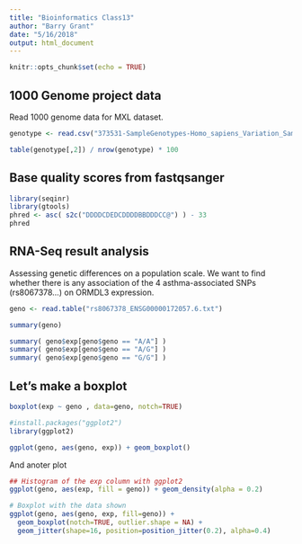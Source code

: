 ```yaml
---
title: "Bioinformatics Class13"
author: "Barry Grant"
date: "5/16/2018"
output: html_document
---
```


```r
knitr::opts_chunk$set(echo = TRUE)
```

## 1000 Genome project data

Read 1000 genome data for MXL dataset.

```r
genotype <- read.csv("373531-SampleGenotypes-Homo_sapiens_Variation_Sample_rs8067378.csv")
```

```r
table(genotype[,2]) / nrow(genotype) * 100
```

## Base quality scores from fastqsanger

```r
library(seqinr)
library(gtools)
phred <- asc( s2c("DDDDCDEDCDDDDBBDDDCC@") ) - 33
phred
```



## RNA-Seq result analysis

Assessing genetic differences on a population scale. We want to find whether there is any association of the 4 asthma-associated SNPs (rs8067378...) on ORMDL3 expression.

```r
geno <- read.table("rs8067378_ENSG00000172057.6.txt")
```

```r
summary(geno)
```

```r
summary( geno$exp[geno$geno == "A/A"] )
summary( geno$exp[geno$geno == "A/G"] )
summary( geno$exp[geno$geno == "G/G"] )

```
 
## Let's make a boxplot

```r
boxplot(exp ~ geno , data=geno, notch=TRUE)
```


```r
#install.packages("ggplot2")
library(ggplot2)

ggplot(geno, aes(geno, exp)) + geom_boxplot()
```

And anoter plot
```r
## Histogram of the exp column with ggplot2
ggplot(geno, aes(exp, fill = geno)) + geom_density(alpha = 0.2)
```


```r
# Boxplot with the data shown
ggplot(geno, aes(geno, exp, fill=geno)) + 
  geom_boxplot(notch=TRUE, outlier.shape = NA) + 
  geom_jitter(shape=16, position=position_jitter(0.2), alpha=0.4)
```


